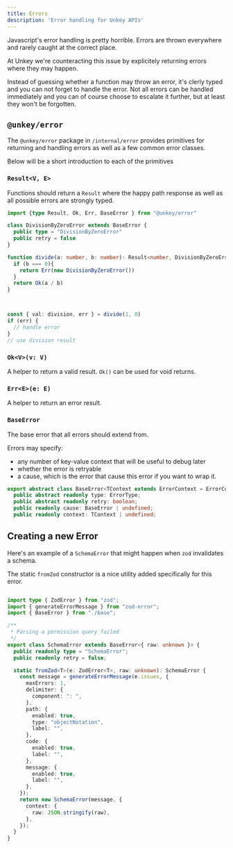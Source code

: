 ```yaml
---
title: Errors
description: 'Error handling for Unkey APIs'
---
```


Javascript's error handling is pretty horrible. Errors are thrown everywhere and rarely caught at the correct place.

At Unkey we're counteracting this issue by explicitely returning errors where they may happen.

Instead of guessing whether a function may throw an error, it's clerly typed and you can not forget to handle the error.
Not all errors can be handled immediately and you can of course choose to escalate it further, but at least they won't be forgotten.


## `@unkey/error`

The `@unkey/error` package in `/internal/error` provides primitives for returning and handling errors as well as a few common error classes.

Below will be a short introduction to each of the primitives

### `Result<V, E>`

Functions should return a `Result` where the happy path response as well as all possible errors are strongly typed.

```ts Example
import {type Result, Ok, Err, BaseError } from "@unkey/error"

class DivisionByZeroError extends BaseError {
  public type = "DivisionByZeroError"
  public retry = false
}

function divide(a: number, b: number): Result<number, DivisionByZeroError>{
  if (b === 0){
    return Err(new DivisionByZeroError())
  }
  return Ok(a / b)
}



const { val: division, err } = divide(1, 0)
if (err) {
  // handle error
}
// use division result
```


### `Ok<V>(v: V)`

A helper to return a valid result.
`Ok()` can be used for void returns.

### `Err<E>(e: E)`

A helper to return an error result.

### `BaseError`

The base error that all errors should extend from.

Errors may specify:
- any number of key-value context that will be useful to debug later
- whether the error is retryable
- a cause, which is the error that cause this error if you want to wrap it.

```ts BaseError
export abstract class BaseError<TContext extends ErrorContext = ErrorContext> extends Error {
  public abstract readonly type: ErrorType;
  public abstract readonly retry: boolean;
  public readonly cause: BaseError | undefined;
  public readonly context: TContext | undefined;
```


## Creating a new Error 

Here's an example of a `SchemaError` that might happen when `zod` invalidates a schema.

The static `fromZod` constructor is a nice utility added specifically for this error.


```ts schema-error.ts

import type { ZodError } from "zod";
import { generateErrorMessage } from "zod-error";
import { BaseError } from "./base";

/**
 * Parsing a permission query failed
 */
export class SchemaError extends BaseError<{ raw: unknown }> {
  public readonly type = "SchemaError";
  public readonly retry = false;

  static fromZod<T>(e: ZodError<T>, raw: unknown): SchemaError {
    const message = generateErrorMessage(e.issues, {
      maxErrors: 1,
      delimiter: {
        component: ": ",
      },
      path: {
        enabled: true,
        type: "objectNotation",
        label: "",
      },
      code: {
        enabled: true,
        label: "",
      },
      message: {
        enabled: true,
        label: "",
      },
    });
    return new SchemaError(message, {
      context: {
        raw: JSON.stringify(raw),
      },
    });
  }
}

```